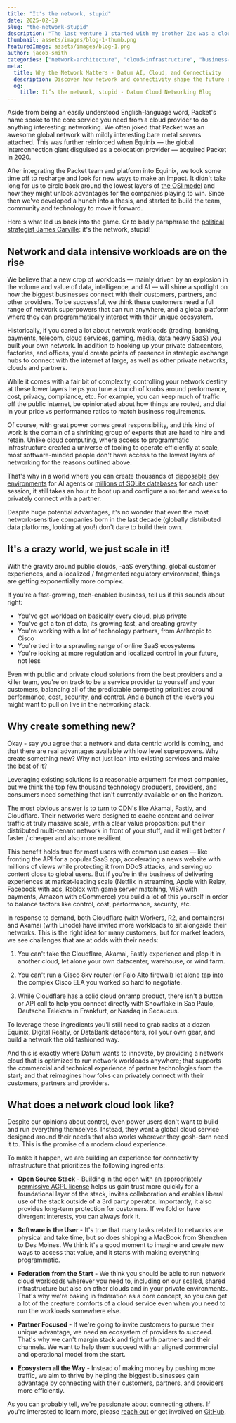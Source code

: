 ```yaml
---
title: "It's the network, stupid"
date: 2025-02-19
slug: "the-network-stupid"
description: "The last venture I started with my brother Zac was a cloud infrastructure company called Packet."
thumbnail: assets/images/blog-1-thumb.png
featuredImage: assets/images/blog-1.png
author: jacob-smith
categories: ["network-architecture", "cloud-infrastructure", "business-strategy"]
meta:
  title: Why the Network Matters - Datum AI, Cloud, and Connectivity
  description: Discover how network and connectivity shape the future of cloud, AI, and digital business. Datum explains why open-source and partner-first approaches unlock new advantages.
  og:
    title: It’s the network, stupid - Datum Cloud Networking Blog
---
```


Aside from being an easily understood English-language word, Packet's name spoke to the core service you need from a cloud provider to do anything interesting: networking. We often joked that Packet was an awesome global network with mildly interesting bare metal servers attached. This was further reinforced when Equinix — the global interconnection giant disguised as a colocation provider — acquired Packet in 2020.

After integrating the Packet team and platform into Equinix, we took some time off to recharge and look for new ways to make an impact. It didn't take long for us to circle back around the lowest layers of [the OSI model](https://www.cloudflare.com/learning/ddos/glossary/open-systems-interconnection-model-osi/) and how they might unlock advantages for the companies playing to win. Since then we've developed a hunch into a thesis, and started to build the team, community and technology to move it forward.

Here's what led us back into the game. Or to badly paraphrase the [political strategist James Carville](https://en.wikipedia.org/wiki/It%27s_the_economy,_stupid): it's the network, stupid!

## Network and data intensive workloads are on the rise

We believe that a new crop of workloads — mainly driven by an explosion in the volume and value of data, intelligence, and AI — will shine a spotlight on how the biggest businesses connect with their customers, partners, and other providers. To be successful, we think these customers need a full range of network superpowers that can run anywhere, and a global platform where they can programmatically interact with their unique ecosystem.  

Historically, if you cared a lot about network workloads (trading, banking, payments, telecom, cloud services, gaming, media, data heavy SaaS) you built your own network. In addition to hooking up your private datacenters, factories, and offices, you'd create points of presence in strategic exchange hubs to connect with the internet at large, as well as other private networks, clouds and partners. 

While it comes with a fair bit of complexity, controlling your network destiny at these lower layers helps you tune a bunch of knobs around performance, cost, privacy, compliance, etc. For example, you can keep much of traffic off the public internet, be opinionated about how things are routed, and dial in your price vs performance ratios to match business requirements. 

Of course, with great power comes great responsibility, and this kind of work is the domain of a shrinking group of experts that are hard to hire and retain. Unlike cloud computing, where access to programmatic infrastructure created a universe of tooling to operate efficiently at scale, most software-minded people don't have access to the lowest layers of networking for the reasons outlined above.

That's why in a world where you can create thousands of [disposable dev environments](https://openhands.daytona.io/) for AI agents or [millions of SQLite databases](https://turso.tech/blog/a-deep-look-into-our-new-massive-multitenant-architecture) for each user session, it still takes an hour to boot up and configure a router and weeks to privately connect with a partner. 

Despite huge potential advantages, it's no wonder that even the most network-sensitive companies born in the last decade (globally distributed data platforms, looking at you!) don't dare to build their own.

## It's a crazy world, we just scale in it!

With the gravity around public clouds, -aaS everything, global customer experiences, and a localized / fragmented regulatory environment, things are getting exponentially more complex. 

If you're a fast-growing, tech-enabled business, tell us if this sounds about right:

*   You've got workload on basically every cloud, plus private
*   You've got a ton of data, its growing fast, and creating gravity
*   You're working with a lot of technology partners, from Anthropic to Cisco
*   You're tied into a sprawling range of online SaaS ecosystems
*   You're looking at more regulation and localized control in your future, not less

Even with public and private cloud solutions from the best providers and a killer team, you're on track to be a service provider to yourself and your customers, balancing all of the predictable competing priorities around performance, cost, security, and control. And a bunch of the levers you might want to pull on live in the networking stack. 

## Why create something new?

Okay - say you agree that a network and data centric world is coming, and that there are real advantages available with low level superpowers. Why create something new? Why not just lean into existing services and make the best of it? 

Leveraging existing solutions is a reasonable argument for most companies, but we think the top few thousand technology producers, providers, and consumers need something that isn't currently available or on the horizon. 

The most obvious answer is to turn to CDN's like Akamai, Fastly, and Cloudflare. Their networks were designed to cache content and deliver traffic at truly massive scale, with a clear value proposition: put their distributed multi-tenant network in front of your stuff, and it will get better / faster / cheaper and also more resilient. 

This benefit holds true for most users with common use cases — like fronting the API for a popular SaaS app, accelerating a news website with millions of views while protecting it from DDoS attacks, and serving up content close to global users. But if you're in the business of delivering experiences at market-leading scale (Netflix in streaming, Apple with Relay, Facebook with ads, Roblox with game server matching, VISA with payments, Amazon with eCommerce) you build a lot of this yourself in order to balance factors like control, cost, performance, security, etc. 

In response to demand, both Cloudflare (with Workers, R2, and containers) and Akamai (with Linode) have invited more workloads to sit alongside their networks. This is the right idea for many customers, but for market leaders, we see challenges that are at odds with their needs: 

1.  You can't take the Cloudflare, Akamai, Fastly experience and plop it in another cloud, let alone your own datacenter, warehouse, or wind farm.

2.  You can't run a Cisco 8kv router (or Palo Alto firewall) let alone tap into the complex Cisco ELA you worked so hard to negotiate.

3.  While Cloudflare has a solid cloud onramp product, there isn't a button or API call to help you connect directly with Snowflake in Sao Paulo, Deutsche Telekom in Frankfurt, or Nasdaq in Secaucus. 

To leverage these ingredients you'll still need to grab racks at a dozen Equinix, Digital Realty, or DataBank datacenters, roll your own gear, and build a network the old fashioned way.

And this is exactly where Datum wants to innovate, by providing a network cloud that is optimized to run network workloads anywhere; that supports the commercial and technical experience of partner technologies from the start; and that reimagines how folks can privately connect with their customers, partners and providers.

## What does a network cloud look like?

Despite our opinions about control, even power users don't want to build and run everything themselves. Instead, they want a global cloud service designed around their needs that also works wherever they gosh-darn need it to. This is the promise of a modern cloud experience. 

To make it happen, we are building an experience for connectivity infrastructure that prioritizes the following ingredients: 

*   **Open Source Stack** - Building in the open with an appropriately [permissive AGPL license](/blog/open-source-strategy/) helps us gain trust more quickly for a foundational layer of the stack, invites collaboration and enables liberal use of the stack outside of a 3rd party operator. Importantly, it also provides long-term protection for customers. If we fold or have divergent interests, you can always fork it.

*   **Software is the User** - It's true that many tasks related to networks are physical and take time, but so does shipping a MacBook from Shenzhen to Des Moines. We think it's a good moment to imagine and create new ways to access that value, and it starts with making everything programmatic.**‍**
*   **Federation** **from the Start** - We think you should be able to run network cloud workloads wherever you need to, including on our scaled, shared infrastructure but also on other clouds and in your private environments. That's why we're baking in federation as a core concept, so you can get a lot of the creature comforts of a cloud service even when you need to run the workloads somewhere else. **‍**
*   **Partner Focused** - If we're going to invite customers to pursue their unique advantage, we need an ecosystem of providers to succeed. That's why we can't margin stack and fight with partners and their channels. We want to help them succeed with an aligned commercial and operational model from the start.
*   ‍**Ecosystem all the Way** - Instead of making money by pushing more traffic, we aim to thrive by helping the biggest businesses gain advantage by connecting with their customers, partners, and providers more efficiently.

As you can probably tell, we're passionate about connecting others. If you're interested to learn more, please [reach out](/chat/) or get involved on [GitHub](https://github.com/datum-cloud).
